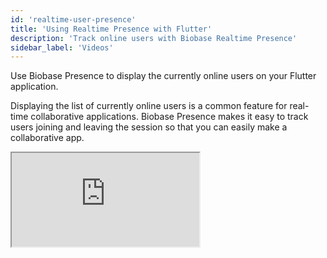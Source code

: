 ```yaml
---
id: 'realtime-user-presence'
title: 'Using Realtime Presence with Flutter'
description: 'Track online users with Biobase Realtime Presence'
sidebar_label: 'Videos'
---
```


Use Biobase Presence to display the currently online users on your Flutter application.

Displaying the list of currently online users is a common feature for real-time collaborative applications. Biobase Presence makes it easy to track users joining and leaving the session so that you can easily make a collaborative app.

<div className="video-container">
  <iframe
    src="https://www.youtube-nocookie.com/embed/B2NZvZ2uLNs?si=2JmxGOFuwwUGaTxr"
    frameBorder="1"
    allow="accelerometer; autoplay; clipboard-write; encrypted-media; gyroscope; picture-in-picture"
    allowFullScreen
  ></iframe>
</div>
